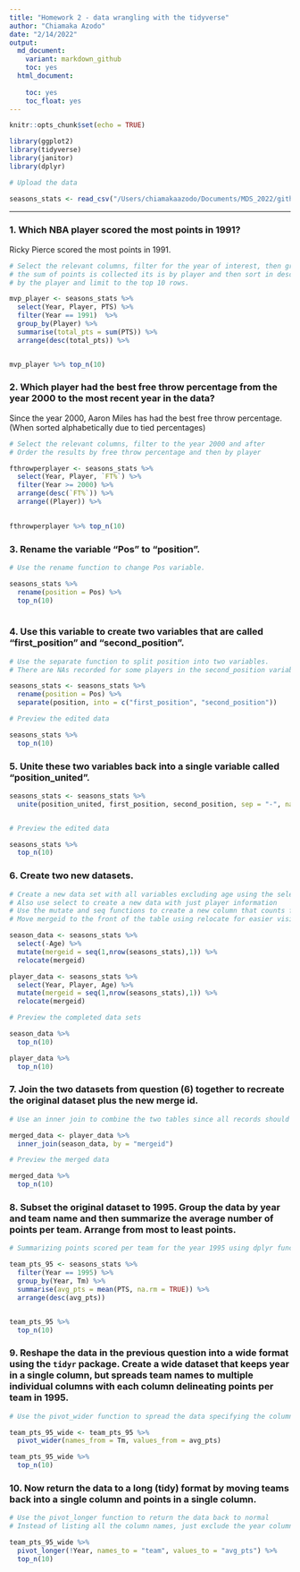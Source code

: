 ```yaml
---
title: "Homework 2 - data wrangling with the tidyverse"
author: "Chiamaka Azodo"
date: "2/14/2022"
output: 
  md_document:
    variant: markdown_github
    toc: yes    
  html_document:
    
    toc: yes
    toc_float: yes
---
```



```r
knitr::opts_chunk$set(echo = TRUE)
```

```r

library(ggplot2)
library(tidyverse)
library(janitor)
library(dplyr)

```

```r

# Upload the data

seasons_stats <- read_csv("/Users/chiamakaazodo/Documents/MDS_2022/github/assignments/homework-2-chiamakaazodo/data/Seasons_Stats_NBA.csv")

```

***

### 1. Which NBA player scored the most points in 1991?

Ricky Pierce scored the most points in 1991.

```r

# Select the relevant columns, filter for the year of interest, then group by players so that when
# the sum of points is collected its is by player and then sort in descending order the total number of points scored 
# by the player and limit to the top 10 rows.

mvp_player <- seasons_stats %>%
  select(Year, Player, PTS) %>%
  filter(Year == 1991)  %>%
  group_by(Player) %>%
  summarise(total_pts = sum(PTS)) %>%
  arrange(desc(total_pts)) %>%


mvp_player %>% top_n(10)

```

### 2. Which player had the best free throw percentage from the year 2000 to the most recent year in the data?

Since the year 2000, Aaron Miles has had the best free throw percentage. (When sorted alphabetically due to tied percentages)

```r

# Select the relevant columns, filter to the year 2000 and after 
# Order the results by free throw percentage and then by player

fthrowperplayer <- seasons_stats %>%
  select(Year, Player, `FT%`) %>% 
  filter(Year >= 2000) %>%
  arrange(desc(`FT%`)) %>% 
  arrange((Player)) %>%
  

fthrowperplayer %>% top_n(10)

```

### 3. Rename the variable "Pos" to "position".

```r

# Use the rename function to change Pos variable. 

seasons_stats %>%
  rename(position = Pos) %>%
  top_n(10)
  
```


### 4. Use this variable to create two variables that are called "first_position" and "second_position".

```r

# Use the separate function to split position into two variables. 
# There are NAs recorded for some players in the second_position variable because they didn't have a hyphenated position

seasons_stats <- seasons_stats %>%
  rename(position = Pos) %>%
  separate(position, into = c("first_position", "second_position")) 

# Preview the edited data

seasons_stats %>%
  top_n(10)

```


### 5. Unite these two variables back into a single variable called "position_united".

```r

seasons_stats <- seasons_stats %>%
  unite(position_united, first_position, second_position, sep = "-", na.rm = TRUE) 


# Preview the edited data

seasons_stats %>%
  top_n(10)

```


### 6. Create two new datasets.

```r

# Create a new data set with all variables excluding age using the select function
# Also use select to create a new data with just player information
# Use the mutate and seq functions to create a new column that counts from 1, to the length of the data table, by 1 intervals
# Move mergeid to the front of the table using relocate for easier visibility

season_data <- seasons_stats %>%
  select(-Age) %>%
  mutate(mergeid = seq(1,nrow(seasons_stats),1)) %>%
  relocate(mergeid)

player_data <- seasons_stats %>%
  select(Year, Player, Age) %>%
  mutate(mergeid = seq(1,nrow(seasons_stats),1)) %>%
  relocate(mergeid)

# Preview the completed data sets

season_data %>%
  top_n(10)

player_data %>%
  top_n(10)
```


### 7. Join the two datasets from question (6) together to recreate the original dataset plus the new merge id.

```r

# Use an inner join to combine the two tables since all records should appear in both

merged_data <- player_data %>%
  inner_join(season_data, by = "mergeid")

# Preview the merged data

merged_data %>%
  top_n(10)

```


### 8. Subset the original dataset to 1995. Group the data by year and team name and then summarize the average number of points per team. Arrange from most to least points.

```r

# Summarizing points scored per team for the year 1995 using dplyr functions

team_pts_95 <- seasons_stats %>%
  filter(Year == 1995) %>%
  group_by(Year, Tm) %>%
  summarise(avg_pts = mean(PTS, na.rm = TRUE)) %>%
  arrange(desc(avg_pts)) 


team_pts_95 %>%
  top_n(10)

```

### 9. Reshape the data in the previous question into a wide format using the `tidyr` package. Create a wide dataset that keeps year in a single column, but spreads team names to multiple individual columns with each column delineating points per team in 1995.

```r

# Use the pivot_wider function to spread the data specifying the columns to collect the names and values from

team_pts_95_wide <- team_pts_95 %>%
  pivot_wider(names_from = Tm, values_from = avg_pts)

team_pts_95_wide %>%
  top_n(10)
```


### 10. Now return the data to a long (tidy) format by moving teams back into a single column and points in a single column.

```r

# Use the pivot_longer function to return the data back to normal
# Instead of listing all the column names, just exclude the year column from pivot_longer

team_pts_95_wide %>%
  pivot_longer(!Year, names_to = "team", values_to = "avg_pts") %>%
  top_n(10)

```





